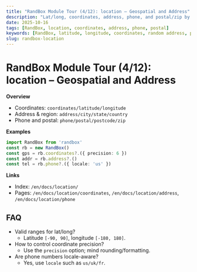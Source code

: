 ```yaml
---
title: "RandBox Module Tour (4/12): location – Geospatial and Address"
description: "Lat/long, coordinates, address, phone, and postal/zip by locale. Examples, FAQs, and references for mapping, logistics, and geo-tagging tests."
date: 2025-10-16
tags: [RandBox, location, coordinates, address, phone, postal]
keywords: [RandBox, latitude, longitude, coordinates, random address, phone number]
slug: randbox-location
---
```


# RandBox Module Tour (4/12): location – Geospatial and Address

**Overview**
- Coordinates: `coordinates/latitude/longitude`
- Address & region: `address/city/state/country`
- Phone and postal: `phone/postal/postcode/zip`

**Examples**
```ts
import RandBox from 'randbox'
const rb = new RandBox()
const gps = rb.coordinates?.({ precision: 6 })
const addr = rb.address?.()
const tel = rb.phone?.({ locale: 'us' })
```

**Links**
- Index: `/en/docs/location/`
- Pages: `/en/docs/location/coordinates`, `/en/docs/location/address`, `/en/docs/location/phone`

## FAQ

- Valid ranges for lat/long?
  - Latitude `[-90, 90]`, longitude `[-180, 180]`.
- How to control coordinate precision?
  - Use the `precision` option; mind rounding/formatting.
- Are phone numbers locale-aware?
  - Yes, use `locale` such as `us/uk/fr`.

